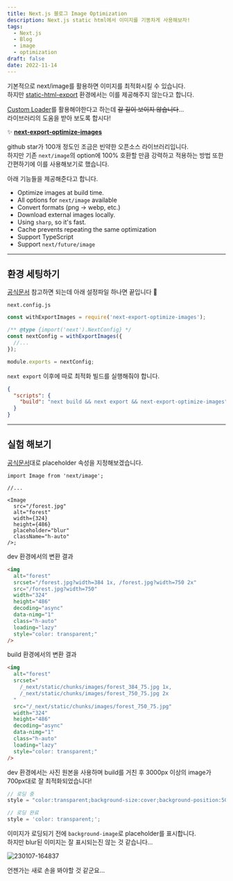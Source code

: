 ```yaml
---
title: Next.js 블로그 Image Optimization
description: Next.js static html에서 이미지를 기똥차게 사용해보자!
tags:
  - Next.js
  - Blog
  - image
  - optimization
draft: false
date: 2022-11-14
---
```


기본적으로 next/image를 활용하면 이미지를 최적화시킬 수 있습니다.  
하지만 [static-html-export](https://nextjs.org/docs/advanced-features/static-html-export#unsupported-features) 환경에서는 이를 제공해주지 않는다고 합니다.

[Custom Loader](https://nextjs.org/docs/basic-features/image-optimization#loaders)를 활용해야한다고 하는데 ~~갈 길이 보이지 않습니다~~...  
라이브러리의 도움을 받아 보도록 합시다!

✨ [**next-export-optimize-images**](https://github.com/dc7290/next-export-optimize-images)

github star가 100개 정도인 조금은 빈약한 오픈소스 라이브러리입니다.  
하지만 기존 `next/image`의 option에 100% 호환할 만큼 강력하고 적용하는 방법 또한 간편하기에 이를 사용해보기로 했습니다.

아래 기능들을 제공해준다고 합니다.

- Optimize images at build time.
- All options for `next/image` available
- Convert formats (png → webp, etc.)
- Download external images locally.
- Using `sharp`, so it's fast.
- Cache prevents repeating the same optimization
- Support TypeScript
- Support `next/future/image`

---

## 환경 세팅하기

[공식문서](https://next-export-optimize-images.vercel.app/docs/getting-started) 참고하면 되는데 아래 설정파일 하나면 끝입니다 🫢

`next.config.js`

```js
const withExportImages = require('next-export-optimize-images');

/** @type {import('next').NextConfig} */
const nextConfig = withExportImages({
  //...
});

module.exports = nextConfig;
```

`next export` 이후에 따로 최적화 빌드를 실행해줘야 합니다.

```json
{
  "scripts": {
    "build": "next build && next export && next-export-optimize-images"
  }
}
```

---

## 실험 해보기

[공식문서](https://next-export-optimize-images.vercel.app/docs/examples#set-the-placeholder)대로 placeholder 속성을 지정해보겠습니다.

```tsx
import Image from 'next/image';

//...

<Image
  src="/forest.jpg"
  alt="forest"
  width={324}
  height={486}
  placeholder="blur"
  className="h-auto"
/>;
```

dev 환경에서의 변환 결과

```html
<img
  alt="forest"
  srcset="/forest.jpg?width=384 1x, /forest.jpg?width=750 2x"
  src="/forest.jpg?width=750"
  width="324"
  height="486"
  decoding="async"
  data-nimg="1"
  class="h-auto"
  loading="lazy"
  style="color: transparent;"
/>
```

build 환경에서의 변환 결과

```html
<img
  alt="forest"
  srcset="
    /_next/static/chunks/images/forest_384_75.jpg 1x,
    /_next/static/chunks/images/forest_750_75.jpg 2x
  "
  src="/_next/static/chunks/images/forest_750_75.jpg"
  width="324"
  height="486"
  decoding="async"
  data-nimg="1"
  class="h-auto"
  loading="lazy"
  style="color: transparent;"
/>
```

dev 환경에서는 사진 원본을 사용하며 build를 거친 후 3000px 이상의 image가 700px대로 잘 최적화되었습니다!

```javascript
// 로딩 중
style = "color:transparent;background-size:cover;background-position:50% 50%;background-repeat:no-repeat;background-image:url("data:image/svg+xml;charset=utf-8,%3Csvg xmlns='http%3A//www.w3.org/2000/svg' viewBox='0 0 324 486'%3E%3Cfilter id='b' color-interpolation-filters='sRGB'%3E%3CfeGaussianBlur stdDeviation='20'/%3E%3C/filter%3E%3Cimage preserveAspectRatio='none' filter='url(%23b)' x='0' y='0' height='100%25' width='100%25' href='/_next/static/chunks/images/forest_8_10.jpg'/%3E%3C/svg%3E")";

// 로딩 완료
style = 'color: transparent;';
```

이미지가 로딩되기 전에 `background-image`로 placeholder를 표시합니다.  
하지만 blur된 이미지는 잘 표시되는진 않는 것 같습니다...

![230107-164837](/images/posts/6-image-optimization/230107-164837.png)

언젠가는 새로 손을 봐야할 것 같군요...
